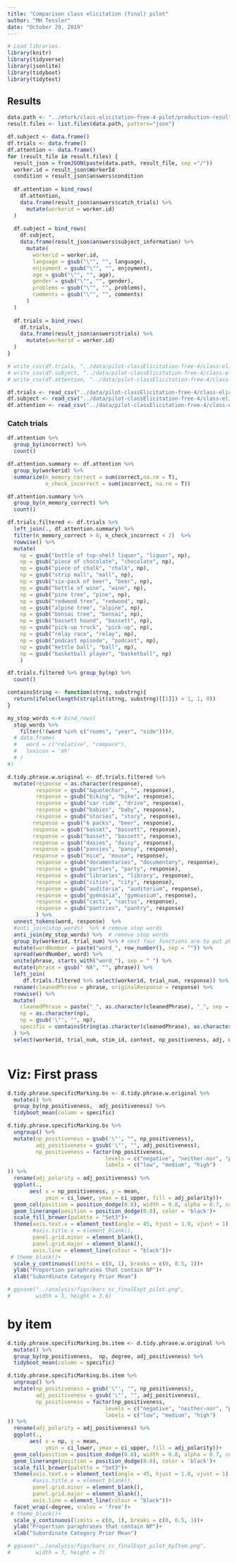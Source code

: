 ```yaml
---
title: "Comparison class elicitation (final) pilot"
author: "MH Tessler"
date: "October 29, 2019"
---
```


```r
# Load libraries.
library(knitr)
library(tidyverse)
library(jsonlite)
library(tidyboot)
library(tidytext)
```

## Results


```r
data.path <- "../mturk/class-elicitation-free-4-pilot/production-results/"
result.files <- list.files(data.path, pattern="json")

df.subject <- data.frame()
df.trials <- data.frame()
df.attention <- data.frame()
for (result_file in result.files) {
  result_json = fromJSON(paste(data.path, result_file, sep ="/"))
  worker.id = result_json$WorkerId
  condition = result_json$answers$condition
  
  df.attention = bind_rows(
    df.attention, 
    data.frame(result_json$answers$catch_trials) %>%
      mutate(workerid = worker.id)
  )
    
  df.subject = bind_rows(
    df.subject, 
    data.frame(result_json$answers$subject_information) %>% 
      mutate(
        workerid = worker.id,
        language = gsub("\"", "", language),
        enjoyment = gsub("\"", "", enjoyment),
        age = gsub("\"", "", age),
        gender = gsub("\"", "", gender),
        problems = gsub("\"", "", problems),
        comments = gsub("\"", "", comments)
      ) 
  )
    
  df.trials = bind_rows(
    df.trials, 
    data.frame(result_json$answers$trials) %>%
      mutate(workerid = worker.id)
  )
}

# write_csv(df.trials, "../data/pilot-classElicitation-free-4/class-elicitation-free-4-pilot-trials.csv")
# write_csv(df.subject, "../data/pilot-classElicitation-free-4/class-elicitation-free-4-pilot-subject_information.csv")
# write_csv(df.attention, "../data/pilot-classElicitation-free-4/class-elicitation-free-4-pilot-catch_trials.csv")
```


```r
df.trials <- read_csv("../data/pilot-classElicitation-free-4/class-elicitation-free-4-pilot-trials.csv")
df.subject <- read_csv("../data/pilot-classElicitation-free-4/class-elicitation-free-4-pilot-subject_information.csv")
df.attention <- read_csv("../data/pilot-classElicitation-free-4/class-elicitation-free-4-pilot-catch_trials.csv")
```


### Catch trials

```r
df.attention %>%
  group_by(incorrect) %>%
  count()
```
```r
df.attention.summary <- df.attention %>%
  group_by(workerid) %>%
  summarize(n_memory_correct = sum(correct,na.rm = T),
            n_check_incorrect = sum(incorrect, na.rm = T))

df.attention.summary %>%
  group_by(n_memory_correct) %>%
  count()
```

```r
df.trials.filtered <- df.trials %>%
  left_join(., df.attention.summary) %>%
  filter(n_memory_correct > 8, n_check_incorrect < 2)  %>% 
  rowwise() %>%
  mutate(
    np = gsub("bottle of top-shelf liquor", "liquor", np),
    np = gsub("piece of chocolate", "chocolate", np),
    np = gsub("piece of chalk", "chalk", np),
    np = gsub("strip mall", "mall", np),
    np = gsub("six-pack of beer", "beer", np),
    np = gsub("bottle of wine", "wine", np),
    np = gsub("pine tree", "pine", np),
    np = gsub("redwood tree", "redwood", np),
    np = gsub("alpine tree", "alpine", np),
    np = gsub("bonsai tree", "bonsai", np),
    np = gsub("bassett hound", "bassett", np),
    np = gsub("pick-up truck", "pick-up", np),
    np = gsub("relay race", "relay", np),
    np = gsub("podcast episode", "podcast", np),
    np = gsub("kettle ball", "ball", np),
    np = gsub("basketball player", "basketball", np)
    )

df.trials.filtered %>% group_by(np) %>%
  count()
```



```r
containsString <- function(strng, substrng){
  return(ifelse(length(strsplit(strng, substrng)[[1]]) > 1, 1, 0))
}

my_stop_words <-# bind_rows(
  stop_words %>%
    filter(!(word %in% c("rooms", "year", "side")))#,
  # data.frame(
  #   word = c("relative", "compare"),
  #   lexicon = 'mh'
  # )
#)

d.tidy.phrase.w.original <- df.trials.filtered %>%
  mutate(response = as.character(response),
         response = gsub("&quotechar", "", response),
         response = gsub("biking", "bike", response),
         response = gsub("car ride", "drive", response),
         response = gsub("babies", "baby", response),
         response = gsub("stories", "story", response),
        response = gsub("6 packs", "beer", response),
        response = gsub("basset", "bassett", response),
        response = gsub("basset", "bassett", response),
        response = gsub("dasies", "daisy", response),
        response = gsub("pansies", "pansy", response),
        response = gsub("mice", "mouse", response),
         response = gsub("documentaries", "documentary", response),
         response = gsub("parties", "party", response),
         response = gsub("libraries", "library", response),
         response = gsub("cities", "city", response),
         response = gsub("auditoria", "auditorium", response),
         response = gsub("gymnasia", "gymnasium", response),
         response = gsub("cacti", "cactus", response),
         response = gsub("pantries", "pantry", response)
         ) %>%
  unnest_tokens(word, response)  %>% 
  #anti_join(stop_words)  %>% # remove stop words
  anti_join(my_stop_words) %>%  # remove stop words
  group_by(workerid, trial_num) %>% # next four functions are to put phrases back together again
  mutate(wordNumber = paste("word_", row_number(), sep = "")) %>%
  spread(wordNumber, word) %>%
  unite(phrase, starts_with("word_"), sep = " ") %>%
  mutate(phrase = gsub(" NA", "", phrase)) %>%
  left_join(
     df.trials.filtered %>% select(workerid, trial_num, response)) %>% 
  rename(cleanedPhrase = phrase, originalResponse = response) %>% 
  rowwise() %>%
  mutate(
    cleanedPhrase = paste("_", as.character(cleanedPhrase), "_", sep = ""), # add buffer to allow for split to occur at beginning or end
    np = as.character(np),
    np = gsub('\"', "", np),
    specific = containsString(as.character(cleanedPhrase), as.character(np))
  ) %>%
  select(workerid, trial_num, stim_id, context, np_positiveness, adj, degree, adj_positiveness, np, cleanedPhrase, originalResponse, specific)

```


```r
```


# Viz: First prass

```r
d.tidy.phrase.specificMarking.bs <- d.tidy.phrase.w.original %>% 
  mutate() %>%
  group_by(np_positiveness,  adj_positiveness) %>%
  tidyboot_mean(column = specific)

d.tidy.phrase.specificMarking.bs %>%
  ungroup() %>%
  mutate(np_positiveness = gsub('\"', "", np_positiveness),
         adj_positiveness = gsub('\"', "", adj_positiveness),
         np_positiveness = factor(np_positiveness,
                               levels = c("negative", "neither-nor", "positive"),
                               labels = c("low", "medium", "high")
)) %>%
  rename(adj_polarity = adj_positiveness) %>%
  ggplot(., 
       aes( x = np_positiveness, y = mean, 
            ymin = ci_lower, ymax = ci_upper, fill = adj_polarity))+  
  geom_col(position = position_dodge(0.8), width = 0.8, alpha = 0.7, color = 'black')+
  geom_linerange(position = position_dodge(0.8), color = 'black')+  
  scale_fill_brewer(palette = "Set3")+
  theme(axis.text.x = element_text(angle = 45, hjust = 1.0, vjust = 1),
        #axis.title.x = element_blank(),
        panel.grid.minor = element_blank(),
        panel.grid.major = element_blank(),
        axis.line = element_line(colour = "black"))+
 # theme_black()+
  scale_y_continuous(limits = c(0, 1), breaks = c(0, 0.5, 1))+
  ylab("Proportion paraphrases that contain NP")+
  xlab("Subordinate Category Prior Mean")

# ggsave("../analysis/figs/bars_cc_finalExpt_pilot.png",
#        width = 5, height = 3.6)
```


# by item

```r
d.tidy.phrase.specificMarking.bs.item <- d.tidy.phrase.w.original %>% 
  mutate() %>%
  group_by(np_positiveness,  np, degree, adj_positiveness) %>%
  tidyboot_mean(column = specific)

d.tidy.phrase.specificMarking.bs.item %>%
  ungroup() %>%
  mutate(np_positiveness = gsub('\"', "", np_positiveness),
         adj_positiveness = gsub('\"', "", adj_positiveness),
         np_positiveness = factor(np_positiveness,
                               levels = c("negative", "neither-nor", "positive"),
                               labels = c("low", "medium", "high")
)) %>%
  rename(adj_polarity = adj_positiveness) %>%
  ggplot(., 
       aes( x = np, y = mean, 
            ymin = ci_lower, ymax = ci_upper, fill = adj_polarity))+  
  geom_col(position = position_dodge(0.8), width = 0.8, alpha = 0.7, color = 'black')+
  geom_linerange(position = position_dodge(0.8), color = 'black')+  
  scale_fill_brewer(palette = "Set3")+
  theme(axis.text.x = element_text(angle = 45, hjust = 1.0, vjust = 1),
        #axis.title.x = element_blank(),
        panel.grid.minor = element_blank(),
        panel.grid.major = element_blank(),
        axis.line = element_line(colour = "black"))+
  facet_wrap(~degree, scales = 'free')+
 # theme_black()+
  scale_y_continuous(limits = c(0, 1), breaks = c(0, 0.5, 1))+
  ylab("Proportion paraphrases that contain NP")+
  xlab("Subordinate Category Prior Mean")

# ggsave("../analysis/figs/bars_cc_finalExpt_pilot_byItem.png",
#        width = 7, height = 7)
```


